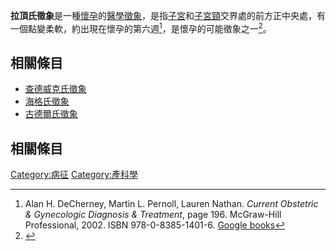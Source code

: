 '''拉頂氏徵象'''是一種[[懷孕|懷孕]]的[[醫學徵象|醫學徵象]]，是指[[子宮|子宮]]和[[子宮頸|子宮頸]]交界處的前方正中央處，有一個點變柔軟，約出現在懷孕的第六週<ref>Alan H. DeCherney, Martin L. Pernoll, Lauren Nathan. ''Current Obstetric & Gynecologic Diagnosis & Treatment'', page 196. McGraw-Hill Professional, 2002. ISBN 978-0-8385-1401-6. [http://books.google.co.uk/books?id=9xD0inFiEIAC&pg=PA196&lpg=PA196&dq=ladin%27s+sign&source=bl&ots=aaWVTlnAf1&sig=gLQAoqtUopF0yYtC-dIFvThESEI&hl=en&ei=mObXSby5DsKfjAfwxIWWDQ&sa=X&oi=book_result&ct=result&resnum=6 Google books]</ref>，是懷孕的可能徵象之一<ref name="McLaren">{{cite book|author=Katherine McLaren|title=Nursing Study Guide: Your Nursing Assistant To Do Well In School|url=http://books.google.com/books?id=QdmSBQAAQBAJ&pg=PT39|publisher=Katherine McLaren|pages=39–|id=GGKEY:PP0HZRR9PY6}}</ref>。

== 相關條目 ==
* [[查德威克氏徵象|查德威克氏徵象]]
* [[海格氏徵象|海格氏徵象]]
* [[古德爾氏徵象|古德爾氏徵象]]

== 相關條目 ==
{{Reflist}}

{{醫學小作品}}

[[Category:病征|Category:病征]]
[[Category:產科學|Category:產科學]]